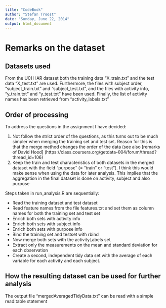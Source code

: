 ```yaml
---
title: "CodeBook"
author: "Stefan Troost"
date: "Sunday, June 22, 2014"
output: html_document
---
```


# Remarks on the dataset
## Datasets used
From the UCI HAR dataset both the training data "X_train.txt" and the test data "X_test.txt" are used. Furthermore, the files with subject order, "subject_train.txt" and "subject_test.txt", and the files with activity info, "y_train.txt" and "y_test.txt" have been used. Finally, the list of activity names has been retrieved from "activity_labels.txt"

## Order of processing
To address the questions in the assignment I have decided:

1. Not follow the strict order of the questions, as this turns out to be much simpler when merging the training set and test set. Reason for this is that the merge method changes the order of the data (see also [remarks of David Hood] (https://class.coursera.org/getdata-004/forum/thread?thread_id=106)
2. Keep the train and test characteristics of both datasets in the merged dataset with the field "purpose" (= "train" or "test"). I think this would make sense when using the data for later analysis. This implies that the aggregation in the final dataset is done on activity, subject and also purpose


Steps taken in run_analysis.R are sequentially:

* Read the training dataset and test dataset
* Read feature names from the file features.txt and set them as column names for both the training set and test set
* Enrich both sets with activity info
* Enrich both sets with subject info
* Enrich both sets with purpose info
* Bind the training set and testset with rbind
* Now merge both sets with the activityLabels set
* Extract only the measurements on the mean and standard deviation for each observation 
* Create a second, independent tidy data set with the average of each variable for each activity and each subject. 

## How the resulting dataset can be used for further analysis
The output file "mergedAveragedTidyData.txt" can be read with a simple read.table statement

